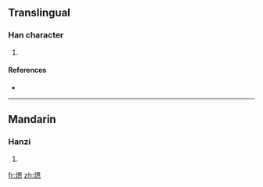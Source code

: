 ==Translingual==

===Han character===
{{Han char|rn=86|rad=火|as=10|sn=14|four=|canj=火田大心 (FWKP)}}

# {{defn|Han|sort=火10}}

====References====
* {{Han ref|kx=0678.270|dkj=19274|hdz=32223.080|uh=717E|ud=29054}}

----

==Mandarin==

===Hanzi===
{{cmn-hanzi|pin=[[yūn]] ([[yun1]]), [[xī]] ([[xi1]])|wg=yun<sup>1</sup>, hsi<sup>1</sup>}}

# {{defn|Mandarin}}

[[fr:煾]]
[[zh:煾]]